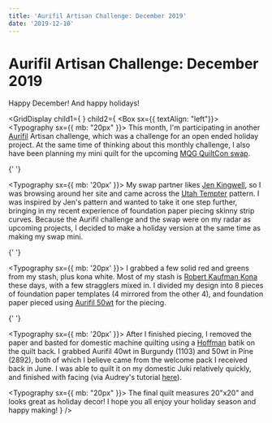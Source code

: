 ```yaml
---
title: 'Aurifil Artisan Challenge: December 2019'
date: '2019-12-10'
---
```



# Aurifil Artisan Challenge: December 2019

Happy December! And happy holidays!

<GridDisplay child1={
<Box>
<BlogImage src="HB9A5659-682x1024.jpg" width="500" height="750" />
</Box>
} child2={
  <Box sx={{ textAlign: "left"}}>
  <Typography sx={{ mb: "20px" }}>
This month, I'm participating in another [Aurifil](https://www.aurifil.com/) Artisan challenge, which was a challenge for an open ended holiday project. At the same time of thinking about this monthly challenge, I also have been planning my mini quilt for the upcoming [MQG QuiltCon swap](https://www.themodernquiltguild.com/swaps).
</Typography>

{' '}

<Typography sx={{ mb: '20px' }}>
  My swap partner likes [Jen Kingwell](https://www.jenkingwelldesigns.com/), so
  I was browsing around her site and came across the [Utah
  Tempter](https://thediyaddict.com/jen-kingwell-utah-tempter-quilt) pattern. I
  was inspired by Jen's pattern and wanted to take it one step further, bringing
  in my recent experience of foundation paper piecing skinny strip curves.
  Because the Aurifil challenge and the swap were on my radar as upcoming
  projects, I decided to make a holiday version at the same time as making my
  swap mini.
</Typography>

{' '}

<Typography sx={{ mb: '20px' }}>
  I grabbed a few solid red and greens from my stash, plus kona white. Most of
  my stash is [Robert Kaufman
  Kona](http://www.robertkaufman.com/fabrics/kona_cotton/) these days, with a
  few stragglers mixed in. I divided my design into 8 pieces of foundation paper
  templates (4 mirrored from the other 4), and foundation paper pieced using
  [Aurifil 50wt](https://www.aurifil.com/products/aurifil-cotton-50wt) for the
  piecing.
</Typography>

{' '}

<Typography sx={{ mb: '20px' }}>
  After I finished piecing, I removed the paper and basted for domestic machine
  quilting using a [Hoffman](https://hoffmancaliforniafabrics.net/) batik on the
  quilt back. I grabbed Aurifil 40wt in Burgundy (1103) and 50wt in Pine (2892),
  both of which I believe came from the welcome pack I received back in June. I
  was able to quilt it on my domestic Juki relatively quickly, and finished with
  facing (via Audrey's tutorial
  [here](https://www.cottonandbourbon.com/tutorials/quilt-facing-tutorial)).
</Typography>

  <Typography sx={{ mb: "20px" }}>
The final quilt measures 20"x20" and looks great as holiday decor! I hope you all enjoy your holiday season and happy making!
</Typography>
  </Box>
}
/>
